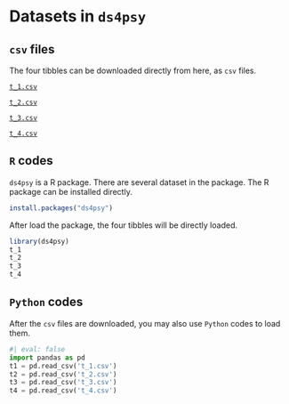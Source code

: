 # Datasets in `ds4psy` 


## `csv` files
The four tibbles can be downloaded directly from here, as `csv` files.

[`t_1.csv`](assests/datasets/ds4psy/t_1.csv)

[`t_2.csv`](assests/datasets/ds4psy/t_2.csv)

[`t_3.csv`](assests/datasets/ds4psy/t_3.csv)

[`t_4.csv`](assests/datasets/ds4psy/t_4.csv)


## `R` codes
`ds4psy` is a R package. There are several dataset in the package. The R package can be installed directly.

```r
install.packages("ds4psy")
```
After load the package, the four tibbles will be directly loaded.


```r
library(ds4psy)
t_1
t_2
t_3
t_4
```




## `Python` codes
After the `csv` files are downloaded, you may also use `Python` codes to load them.


```python
#| eval: false
import pandas as pd
t1 = pd.read_csv('t_1.csv')
t2 = pd.read_csv('t_2.csv')
t3 = pd.read_csv('t_3.csv')
t4 = pd.read_csv('t_4.csv')
```
